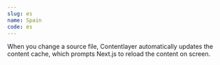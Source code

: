 ```yaml
---
slug: es
name: Spain
code: es
---
```


When you change a source file, Contentlayer automatically updates the content cache, which prompts
Next.js to reload the content on screen.
